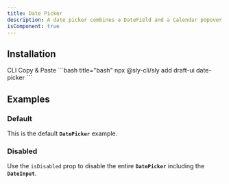 ```yaml
---
title: Date Picker
description: A date picker combines a DateField and a Calendar popover to allow users to enter or select a date and time value.
isComponent: true
---
```


## Installation

<Tabs>
  <TabList aria-label="Preview and Code Tabs">
      <Tab id="cli-install">CLI</Tab>
      <Tab id="manual-install">Copy & Paste</Tab>
  </TabList>
  <TabPanel id="cli-install" className="px-0 [&_pre]:my-0 [&_figure]:my-0">
    ```bash title="bash"
    npx @sly-cli/sly add draft-ui date-picker
    ```
  </TabPanel>
  <TabPanel id="manual-install" className="px-0">
    <ComponentSource src="../../packages/ui/src/date-picker.tsx" />
  </TabPanel>
</Tabs>

## Examples

### Default

This is the default **`DatePicker`** example.

<ComponentExample name="date-picker" story="default" />

### Disabled

Use the `isDisabled` prop to disable the entire **`DatePicker`** including the **`DateInput`**.

<ComponentExample name="date-picker" story="disabled" />

